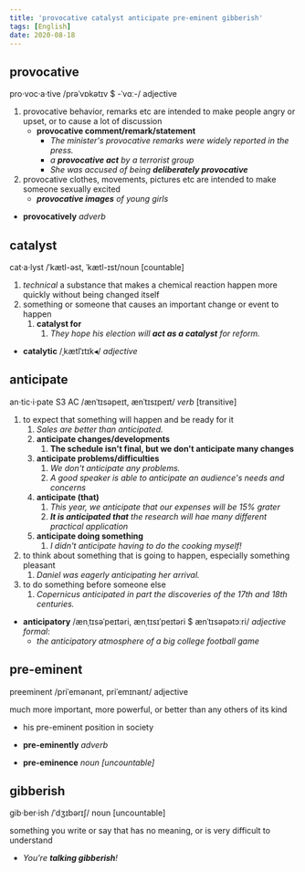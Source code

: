 ```yaml
---
title: 'provocative catalyst anticipate pre-eminent gibberish'
tags: [English]
date: 2020-08-18
---
```


## provocative

pro·voc·a·tive /prəˈvɒkətɪv $ -ˈvɑː-/ adjective

1. provocative behavior, remarks etc are intended to make people angry or upset,
   or to cause a lot of discussion
   - **provocative comment/remark/statement**
     - _The minister's provocative remarks were widely reported in the press._
     - _a **provocative act** by a terrorist group_
     - _She was accused of being **deliberately provocative**_
2. provocative clothes, movements, pictures etc are intended to make someone
   sexually excited
   - _**provocative images** of young girls_

- **provocatively** _adverb_

## catalyst

cat·a·lyst /ˈkætl-əst, ˈkætl-ɪst/noun [countable]

1. _technical_ a substance that makes a chemical reaction happen more quickly
   without being changed itself
2. something or someone that causes an important change or event to happen
   1. **catalyst for**
      1. _They hope his election will **act as a catalyst** for reform._

- **catalytic** /ˌkætlˈɪtɪk◂/ _adjective_

## anticipate

an·tic·i·pate S3 AC /ænˈtɪsəpeɪt, ænˈtɪsɪpeɪt/ _verb_ [transitive]

1. to expect that something will happen and be ready for it
   1. _Sales are better than anticipated._
   2. **anticipate changes/developments**
      1. **The schedule isn't final, but we don't anticipate many changes**
   3. **anticipate problems/difficulties**
      1. _We don't anticipate any problems._
      2. _A good speaker is able to anticipate an audience's needs and concerns_
   4. **anticipate (that)**
      1. _This year, we anticipate that our expenses will be 15% grater_
      2. _**It is anticipated that** the research will hae many different practical application_
   5. **anticipate doing something**
      1. _I didn't anticipate having to do the cooking myself!_
2. to think about something that is going to happen, especially something pleasant
   1. _Daniel was eagerly anticipating her arrival._
3. to do something before someone else
   1. _Copernicus anticipated in part the discoveries of the 17th and 18th
      centuries._

- **anticipatory** /ænˌtɪsəˈpeɪtəri, ænˌtɪsɪˈpeɪtəri $ ænˈtɪsəpətɔːri/ _adjective formal_:
  - _the anticipatory atmosphere of a big college football game_

## pre-eminent

preeminent /priˈemənənt, priˈemɪnənt/ adjective

much more important, more powerful, or better than any others of its kind

- his pre-eminent position in society

- **pre-eminently** _adverb_
- **pre-eminence** _noun [uncountable]_

## gibberish

gib·ber·ish /ˈdʒɪbərɪʃ/ noun [uncountable]

something you write or say that has no meaning, or is very difficult to
understand

- _You're **talking gibberish**!_
